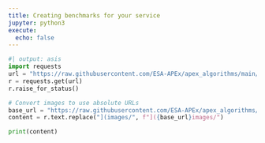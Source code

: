 ```yaml
---
title: Creating benchmarks for your service
jupyter: python3
execute:
  echo: false
---
```


```python
#| output: asis
import requests
url = "https://raw.githubusercontent.com/ESA-APEx/apex_algorithms/main/docs/benchmarking.md"
r = requests.get(url)
r.raise_for_status()

# Convert images to use absolute URLs
base_url = "https://raw.githubusercontent.com/ESA-APEx/apex_algorithms/main/docs/"
content = r.text.replace("](images/", f"]({base_url}images/")

print(content)
```
